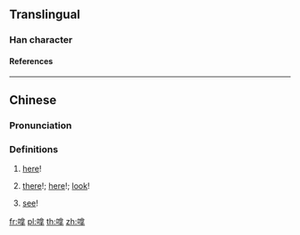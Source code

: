{{character info/new}}
==Translingual==

===Han character===
{{Han char|rn=30|rad=口|as=10|sn=13|four=|canj=RORQ|ids=⿰口拿}}

====References====
{{Han ref|kx=0204.111|hdz=10669.051|uh=55F1|ud=22001}}

----

==Chinese==
{{zh-forms}}

===Pronunciation===
{{zh-pron
|m=ná
|m-s=
|c=naa4
|c-t=
|g=
|h=pfs=
|j=
|md=
|mn=
|mn-t=
|w=
|x=
|mc=y
|oc=y
|cat=intj
}}

===Definitions===
{{zh-hanzi}}

# {{n-g|Used when giving something to someone:}} [[here]]!
#: {{zh-x|嗱，送 畀 你 㗎！|Here, it's a gift for you!|C}}
# {{n-g|Used when calling someone's attention to something:}} [[there]]!; [[here]]!; [[look]]!
#: {{zh-x|嗱，佢 咪{mai6} 就係 中意 呢{nei1} 隻 錶 囉。|'''Look''', this is the watch he likes.|C}}
# {{n-g|Used (accusingly) to remind someone of a warning:}} [[see]]!
#: {{zh-x|嗱，都 叫 咗 你 唔好 食 得 咁 急 㗎 啦。|See! I told you not to eat so hastily.|C}}

[[fr:嗱]]
[[pl:嗱]]
[[th:嗱]]
[[zh:嗱]]